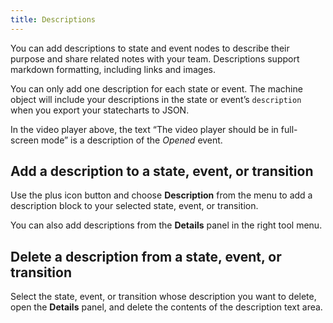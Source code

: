 ```yaml
---
title: Descriptions
---
```



You can add descriptions to state and event nodes to describe their purpose and share related notes with your team. Descriptions support markdown formatting, including links and images.

You can only add one description for each state or event. The machine object will include your descriptions in the state or event’s `description` when you export your statecharts to JSON.

<EmbedMachine
  name="Video player"
  embedURL="https://stately.ai/registry/editor/embed/e13bef2b-bb13-4465-96ac-0bc25340688e?machineId=574ede8a-a328-40fe-a4f9-c80fffb2c30a"
/>

In the video player above, the text “The video player should be in full-screen mode” is a description of the *Opened* event.

## Add a description to a state, event, or transition

Use the <Plus size={18} /> plus icon button and choose <AlignLeft size={18} /> **Description** from the menu to add a description block to your selected state, event, or transition.

You can also add descriptions from the <Info size={18} /> **Details** panel in the right tool menu.

## Delete a description from a state, event, or transition

Select the state, event, or transition whose description you want to delete, open the <Info size={18} /> **Details** panel, and delete the contents of the description text area.
